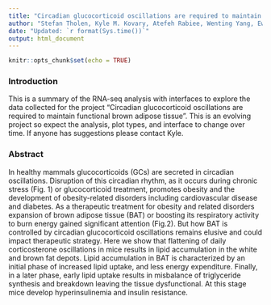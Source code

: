 ```yaml
---
title: "Circadian glucocorticoid oscillations are required to maintain functional brown adipose tissue"
author: "Stefan Tholen, Kyle M. Kovary, Atefeh Rabiee, Wenting Yang, Ewa Bielczyk-Maczyńska, and Mary N. Teruel "
date: "Updated: `r format(Sys.time())`"
output: html_document
---
```


```r
knitr::opts_chunk$set(echo = TRUE)
```

### Introduction

This is a summary of the RNA-seq analysis with interfaces to explore the data collected for the project "Circadian glucocorticoid oscillations are required to maintain functional brown adipose tissue". This is an evolving project so expect the analysis, plot types, and interface to change over time. If anyone has suggestions please contact Kyle.


### Abstract

In healthy mammals glucocorticoids (GCs) are secreted in circadian oscillations. Disruption of this circadian rhythm, as it occurs during chronic stress (Fig. 1) or  glucocorticoid treatment, promotes obesity and the development of obesity-related disorders including cardiovascular disease and diabetes. As a therapeutic treatment for obesity and related disorders expansion of brown adipose tissue (BAT) or boosting its respiratory activity to burn energy gained significant attention (Fig.2). But how BAT is controlled by circadian glucocorticoid oscillations remains elusive and could impact therapeutic strategy. Here we show that flattening of daily corticosterone oscillations in mice results in lipid accumulation in the white and brown fat depots. Lipid accumulation in BAT is characterized by an initial phase of increased lipid uptake, and less energy expenditure. Finally, in a later phase, early lipid uptake results in misbalance of triglyceride synthesis and breakdown leaving the tissue dysfunctional. At this stage mice develop hyperinsulinemia and insulin resistance. 

